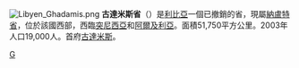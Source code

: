 [[File:Libyen_Ghadamis.png|right]]
'''古達米斯省'''（{{lang-ar|غدامس|}}）是[[利比亞|利比亞]]一個已撤銷的省，現屬[[納盧特省|納盧特省]]，位於該國西部，西臨[[突尼西亞|突尼西亞]]和[[阿爾及利亞|阿爾及利亞]]。面積51,750平方公里。2003年人口19,000人。首府[[古達米斯|古達米斯]]。

[[Category:利比亞行政區劃|G]]